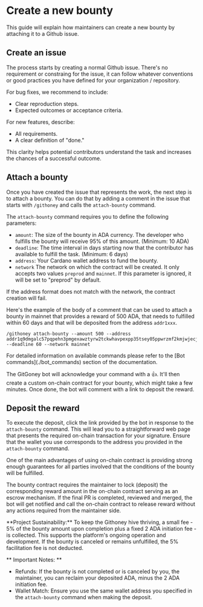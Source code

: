 
# Create a new bounty

This guide will explain how maintainers can create a new bounty by attaching it
to a Github issue.

## Create an issue

The process starts by creating a normal Github issue. There's no requirement or
constraing for the issue, it can follow whatever conventions or good practices
you have defined for your organization / repository.

For bug fixes, we recommend to include:
- Clear reproduction steps.
- Expected outcomes or acceptance criteria.

For new features, describe:
- All requirements.
- A clear definition of "done."

This clarity helps potential contributors understand the task and increases the chances of a successful outcome.

## Attach a bounty

Once you have created the issue that represents the work, the next step is
to attach a bounty. You can do that by adding a comment in the issue that
starts with `/githoney` and calls the `attach-bounty` command.

The `attach-bounty` command requires you to define the following parameters:

- `amount`: The size of the bounty in ADA currency. The developer who fulfills
 the bounty will receive 95% of this amount. (Minimum: 10 ADA)
- `deadline`: The time interval in days starting now that the contributor has available
  to fulfill the task. (Minimum: 6 days)
- `address`: Your Cardano wallet address to fund the bounty.
- `network` The network on which the contract will be created. It only accepts
  two values `preprod` and `mainnet`. If this parameter is ignored, it will be
  set to "preprod" by default.

<Callout type="warning">
  If the address format does not match with the network, the contract creation
  will fail.
</Callout>

Here's the example of the body of a comment that can be used to attach a bounty
in mainnet that provides a reward of 500 ADA, that needs to fulfilled within 60
days and that will be deposited from the address `addr1xxx`.

```
/githoney attach-bounty --amount 500 --address addr1q9dmgalc57pqpehn3pmgexawztyrw2tckwhavpexpp35tsey05ppwrzmf2kmjwjecj30xtgfezzghtzmqkttyfu3ragqrlsz3d --deadline 60 --network mainnet
```

<Callout type="info">
  For detailed information on available commands please refer to the [Bot
  commands](./bot_commands) section of the documentation.
</Callout>

The GitGoney bot will acknowledge your command with a 👍. It'll then create a custom on-chain contract for your bounty, which might take a few minutes. Once done, the bot will comment with a link to deposit the reward.

## Deposit the reward

To execute the deposit, click the link provided by the bot in response to the `attach-bounty` command. This will lead you to a straightforward web page that presents the required on-chain transaction for your signature. Ensure that the wallet you use corresponds to the address you provided in the `attach-bounty` command.

One of the main advantages of using on-chain contract is providing strong enough
guarantees for all parties involved that the conditions of the bounty will be
fulfilled.

The bounty contract requires the maintainer to lock (deposit) the corresponding
reward amount in the on-chain contract serving as an escrow mechanism. If the
final PR is completed, reviewed and merged, the bot will get notified and call
the on-chain contract to release reward without any actions required from the
maintainer side.

<Callout type="info" emoji="🍯">
  **Project Sustainability:** To keep the Githoney hive thriving, a small fee - 5% of the bounty amount upon completion plus a fixed 2 ADA initiation fee - is collected. This supports the platform's ongoing operation and development. If the bounty is canceled or remains unfulfilled, the 5% facilitation fee is not deducted.
</Callout>

** Important Notes: **

- Refunds:  If the bounty is not completed or is canceled by you, the maintainer, you can reclaim your deposited ADA, minus the 2 ADA initiation fee. 
- Wallet Match:  Ensure you use the same wallet address you specified in the `attach-bounty` command when making the deposit.


